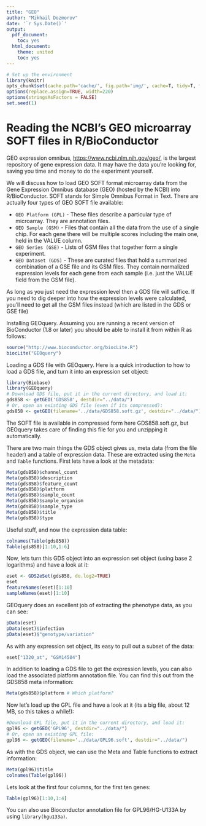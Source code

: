 ```yaml
---
title: "GEO"
author: "Mikhail Dozmorov"
date: '`r Sys.Date()`'
output:
  pdf_document:
    toc: yes
  html_document:
    theme: united
    toc: yes
---
```


```r
# Set up the environment
library(knitr) 
opts_chunk$set(cache.path='cache/', fig.path='img/', cache=T, tidy=T, fig.keep='high', echo=T, dpi=100, out.width=700, warning = FALSE)
options(replace.assign=TRUE, width=220)
options(stringsAsFactors = FALSE)
set.seed(1)
```

# Reading the NCBI's GEO microarray SOFT files in R/BioConductor

GEO expression omnibus, [https://www.ncbi.nlm.nih.gov/geo/](https://www.ncbi.nlm.nih.gov/geo/), is the largest repository of gene expression data. It may have the data you're looking for, saving you time and money to do the experiment yourself. 

We will discuss how to load GEO SOFT format microarray data from the Gene Expression Omnibus database (GEO) (hosted by the NCBI) into R/BioConductor. SOFT stands for Simple Omnibus Format in Text. There are actually four types of GEO SOFT file available:

- `GEO Platform (GPL)` - These files describe a particular type of microarray. They are annotation files.
- `GEO Sample (GSM)` - Files that contain all the data from the use of a single chip. For each gene there will be multiple scores including the main one, held in the VALUE column.
- `GEO Series (GSE)` - Lists of GSM files that together form a single experiment.
- `GEO Dataset (GDS)` - These are curated files that hold a summarized combination of a GSE file and its GSM files. They contain normalized expression levels for each gene from each sample (i.e. just the VALUE field from the GSM file).

As long as you just need the expression level then a GDS file will suffice. If you need to dig deeper into how the expression levels were calculated, you'll need to get all the GSM files instead (which are listed in the GDS or GSE file)

Installing GEOquery. Assuming you are running a recent version of BioConductor (1.8 or later) you should be able to install it from within R as follows:

```r
source("http://www.bioconductor.org/biocLite.R")
biocLite("GEOquery")
```

Loading a GDS file with GEOquery. Here is a quick introduction to how to load a GDS file, and turn it into an expression set object:

```r
library(Biobase)
library(GEOquery)
# Download GDS file, put it in the current directory, and load it:
gds858 <- getGEO('GDS858', destdir="../data/")
# Or, open an existing GDS file (even if its compressed):
gds858 <- getGEO(filename='../data/GDS858.soft.gz', destdir="../data/")
```

The SOFT file is available in compressed form here GDS858.soft.gz, but GEOquery takes care of finding this file for you and unzipping it automatically.

There are two main things the GDS object gives us, meta data (from the file header) and a table of expression data. These are extracted using the `Meta` and `Table` functions. First lets have a look at the metadata:

```r
Meta(gds858)$channel_count
Meta(gds858)$description
Meta(gds858)$feature_count
Meta(gds858)$platform
Meta(gds858)$sample_count
Meta(gds858)$sample_organism
Meta(gds858)$sample_type
Meta(gds858)$title
Meta(gds858)$type
```

Useful stuff, and now the expression data table:

```r
colnames(Table(gds858))
Table(gds858)[1:10,1:6]
```

Now, lets turn this GDS object into an expression set object (using base 2 logarithms) and have a look at it:

```r
eset <- GDS2eSet(gds858, do.log2=TRUE)
eset
featureNames(eset)[1:10]
sampleNames(eset)[1:10]
```

GEOquery does an excellent job of extracting the phenotype data, as you can see:

```r
pData(eset)
pData(eset)$infection
pData(eset)$"genotype/variation"
```

As with any expression set object, its easy to pull out a subset of the data:

```r
eset["1320_at", "GSM14504"]
```

In addition to loading a GDS file to get the expression levels, you can also load the associated platform annotation file. You can find this out from the GDS858 meta information:

```r
Meta(gds858)$platform # Which platform?
```

Now let's load up the GPL file and have a look at it (its a big file, about 12 MB, so this takes a while!):

```r
#Download GPL file, put it in the current directory, and load it:
gpl96 <- getGEO('GPL96', destdir="../data/")
# Or, open an existing GPL file:
gpl96 <- getGEO(filename='../data/GPL96.soft', destdir="../data/")
```

As with the GDS object, we can use the Meta and Table functions to extract information:

```r
Meta(gpl96)$title
colnames(Table(gpl96))
```

Lets look at the first four columns, for the first ten genes:

```r
Table(gpl96)[1:10,1:4]
```

You can also use Bioconductor annotation file for GPL96/HG-U133A by using `library(hgu133a)`.
